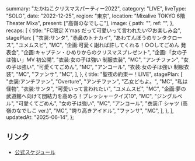   summary: "たかねこクリスマスパーティー2022",
  category: "LIVE",
  liveType: "SOLO",
  date: "2022-12-25",
  region: "東京",
  location: "Mixalive TOKYO 6階 Theater Mixa",
  present: ["高嶺のなでしこ"],
  image: {
    path: "",
    ref: "",
  },
  recaps: [
    {
      title: "FC限定 X'mas だって可愛いって言われたい♡お楽しみ会",
      stagePlan: [
        "衣装:サンタ",
        "赤鼻のトナカイ",
        "あわてんぼうのサンタクロース",
        "ユメムスビ",
        "MC",
        "企画:可愛く謝れば許してくれる！○○してごめん 発表会",
        "企画:キャプテン・ひめりからのクリスマスプレゼント",
        "企画:「女の子は強い」MV 初公開",
        "衣装:女の子は強い 制服衣装",
        "MC",
        "アンチファン",
        "女の子は強い",
        "可愛くてごめん",
        "MC",
        "アンコール",
        "衣装:女の子は強い 制服衣装",
        "MC",
        "ファンサ",
        "MC",
      ],
    },
    {
      title: "聖夜の約束ー！LIVE",
      stagePlan: [
        "衣装:アンチファン",
        "Overture",
        "アンチファン",
        "乙女どもよ。",
        "MC",
        "私は怪物",
        "衣装:サンタ",
        "可愛いって言われたい",
        "ユメムスビ",
        "MC",
        "企画:夢の武道館へ向けて団結力を高めろ！プレッシャークイズ10",
        "MC",
        "ジングルベル",
        "可愛くてごめん",
        "女の子は強い",
        "MC",
        "アンコール",
        "衣装:T シャツ (高嶺のなでしこ ver.)",
        "MC",
        "誇り高きアイドル",
        "ファンサ",
        "MC",
      ],
    },
  ],
  updatedAt: "2025-06-14",
};

## リンク

- [公式スケジュール](https://takanenonadeshiko.jp/?p=615)

